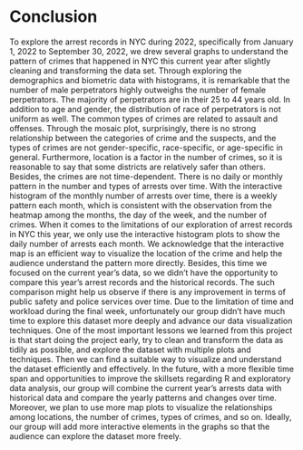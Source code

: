 # Conclusion

To explore the arrest records in NYC during 2022, specifically from January 1, 2022 to September 30, 2022, we drew several graphs to understand the pattern of crimes that happened in NYC this current year after slightly cleaning and transforming the data set. Through exploring the demographics and biometric data with histograms, it is remarkable that the number of male perpetrators highly outweighs the number of female perpetrators. The majority of perpetrators are in their 25 to 44 years old. In addition to age and gender, the distribution of race of perpetrators is not uniform as well. The common types of crimes are related to assault and offenses. Through the mosaic plot, surprisingly, there is no strong relationship between the categories of crime and the suspects, and the types of crimes are not gender-specific, race-specific, or age-specific in general. Furthermore, location is a factor in the number of crimes, so it is reasonable to say that some districts are relatively safer than others. Besides, the crimes are not time-dependent. There is no daily or monthly pattern in the number and types of arrests over time. With the interactive histogram of the monthly number of arrests over time, there is a weekly pattern each month, which is consistent with the observation from the heatmap among the months, the day of the week, and the number of crimes.
When it comes to the limitations of our exploration of arrest records in NYC this year, we only use the interactive histogram plots to show the daily number of arrests each month. We acknowledge that the interactive map is an efficient way to visualize the location of the crime and help the audience understand the pattern more directly. Besides, this time we focused on the current year's data, so we didn’t have the opportunity to compare this year’s arrest records and the historical records. The such comparison might help us observe if there is any improvement in terms of public safety and police services over time. Due to the limitation of time and workload during the final week, unfortunately our group didn’t have much time to explore this dataset more deeply and advance our data visualization techniques. One of the most important lessons we learned from this project is that start doing the project early, try to clean and transform the data as tidily as possible, and explore the dataset with multiple plots and techniques. Then we can find a suitable way to visualize and understand the dataset efficiently and effectively.
In the future, with a more flexible time span and opportunities to improve the skillsets regarding R and exploratory data analysis, our group will combine the current year’s arrests data with historical data and compare the yearly patterns and changes over time. Moreover, we plan to use more map plots to visualize the relationships among locations, the number of crimes, types of crimes, and so on. Ideally, our group will add more interactive elements in the graphs so that the audience can explore the dataset more freely. 
